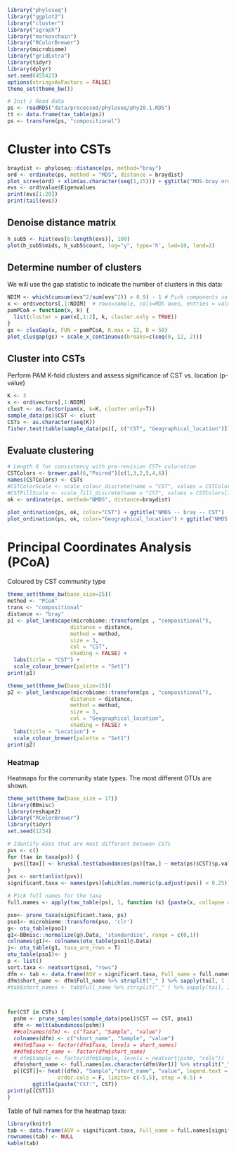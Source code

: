 ```r
library("phyloseq")
library("ggplot2")
library("cluster")
library("igraph")
library("markovchain")
library("RColorBrewer")
library(microbiome)
library("gridExtra")
library(tidyr)
library(dplyr)
set.seed(455423)
options(stringsAsFactors = FALSE)
theme_set(theme_bw())
```


```r
# Init / Read data
ps <- readRDS("data/processed/phyloseq/phy20.1.RDS")
tt <- data.frame(tax_table(ps))
ps <- transform(ps, "compositional")
```


# Cluster into CSTs

```r
braydist <- phyloseq::distance(ps, method="bray")
ord <- ordinate(ps, method = "MDS", distance = braydist)
plot_scree(ord) + xlim(as.character(seq(1,15))) + ggtitle("MDS-bray ordination eigenvalues")
evs <- ord$value$Eigenvalues
print(evs[1:20])
print(tail(evs))
```


## Denoise distance matrix

```r
h_sub5 <- hist(evs[6:length(evs)], 100)
plot(h_sub5$mids, h_sub5$count, log="y", type='h', lwd=10, lend=2)
```



## Determine number of clusters

We will use the gap statistic to indicate the number of clusters in this data:

```r
NDIM <- which(cumsum(evs^2/sum(evs^2)) > 0.9) - 1 # Pick components so that we reach 90% information
x <- ord$vectors[,1:NDIM]  # rows=sample, cols=MDS axes, entries = value
pamPCoA = function(x, k) {
  list(cluster = pam(x[,1:2], k, cluster.only = TRUE))
}
gs <- clusGap(x, FUN = pamPCoA, K.max = 12, B = 50)
plot_clusgap(gs) + scale_x_continuous(breaks=c(seq(0, 12, 2)))
```



## Cluster into CSTs

Perform PAM K-fold clusters and assess significance of CST vs. location (p-value)

```r
K <- 3 
x <- ord$vectors[,1:NDIM]
clust <- as.factor(pam(x, k=K, cluster.only=T))
sample_data(ps)$CST <- clust
CSTs <- as.character(seq(K))
fisher.test(table(sample_data(ps)[, c("CST", "Geographical_location")]))
```



## Evaluate clustering

```r
# Length 6 for consistency with pre-revision CST+ coloration
CSTColors <- brewer.pal(6,"Paired")[c(1,3,2,5,4,6)] 
names(CSTColors) <- CSTs
#CSTColorScale <- scale_colour_discrete(name = "CST", values = CSTColors[1:K])
#CSTFillScale <- scale_fill_discrete(name = "CST", values = CSTColors[1:K])
ok <- ordinate(ps, method="NMDS", distance=braydist)
```
```r
plot_ordination(ps, ok, color="CST") + ggtitle("NMDS -- bray -- CST")
plot_ordination(ps, ok, color="Geographical_location") + ggtitle("NMDS -- bray -- Location")
```


# Principal Coordinates Analysis (PCoA)

Coloured by CST community type

```r
theme_set(theme_bw(base_size=25))
method <- "PCoA"
trans <- "compositional"
distance <- "bray"
p1 <- plot_landscape(microbiome::transform(ps , "compositional"),
                    distance = distance,
                    method = method,
                    size = 3,
                    col = "CST",
                    shading = FALSE) +
  labs(title = "CST") + 		    		    
  scale_colour_brewer(palette = "Set1")		    
print(p1)

theme_set(theme_bw(base_size=15))
p2 <- plot_landscape(microbiome::transform(ps , "compositional"),
                    distance = distance,
                    method = method,
                    size = 3,
                    col = "Geographical_location",
                    shading = FALSE) +
  labs(title = "Location") + 		    
  scale_colour_brewer(palette = "Set1")		    
print(p2)
```

### Heatmap

Heatmaps for the community state types. The most different OTUs are shown.

```r
theme_set(theme_bw(base_size = 17))
library(BBmisc)
library(reshape2)
library("RColorBrewer")
library(tidyr)
set.seed(1234)

# Identify ASVs that are most different between CSTs
pvs <- c()
for (tax in taxa(ps)) {
  pvs[[tax]] <- kruskal.test(abundances(ps)[tax,] ~ meta(ps)$CST)$p.value
}
pvs <- sort(unlist(pvs))
significant.taxa <- names(pvs)[which(as.numeric(p.adjust(pvs)) < 0.25)]

# Pick full names for the taxa
full.names <- apply(tax_table(ps), 1, function (x) {paste(x, collapse = "_")})

pso<- prune_taxa(significant.taxa, ps)
pso1<- microbiome::transform(pso, 'clr')
g<- otu_table(pso1)
g1<-BBmisc::normalize(g@.Data, 'standardize', range = c(0,1))
colnames(g1)<- colnames(otu_table(pso1)@.Data)
j<- otu_table(g1, taxa_are_rows = T)
otu_table(pso1)<- j
p <- list()
sort.taxa <- neatsort(pso1, "rows")
dfm <- tab <- data.frame(ASV = significant.taxa, Full_name = full.names[significant.taxa])
dfm$short_name <- dfm$Full_name %>% strsplit("_" ) %>% sapply(tail, 1 )
#tab$short_names <- tab$Full_name %>% strsplit("_" ) %>% sapply(tail, 1 )



for(CST in CSTs) {
  pshm <- prune_samples(sample_data(pso1)$CST == CST, pso1)
  dfm <- melt(abundances(pshm))
  ##colnames(dfm) <- c("Taxa", "Sample", "value")
  colnames(dfm) <- c("short_name", "Sample", "value")
  ##dfm$Taxa <- factor(dfm$Taxa, levels = short_names)
  ##dfm$short_name <- factor(dfm$short_name)
  # dfm$Sample <- factor(dfm$Sample, levels = neatsort(pshm, "cols"))
  dfm$short_name <- full.names[as.character(dfm$Var1)] %>% strsplit("_" ) %>% sapply(tail, 1 )
  p[[CST]]<- heat((dfm), "Sample","short_name", "value", legend.text = "Abundance", order.rows = F, 
                order.cols = F, limits= c(-5,5), step = 0.5) +
		ggtitle(paste("CST:", CST))
print(p[[CST]])
}
```






Table of full names for the heatmap taxa:

```r
library(knitr)
tab <- data.frame(ASV = significant.taxa, Full_name = full.names[significant.taxa])
rownames(tab) <- NULL
kable(tab)
```

